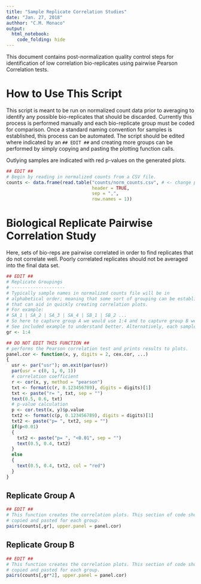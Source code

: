 ```yaml
---
title: "Sample Replicate Correlation Studies"
date: "Jan. 27, 2018"
authhor: "C.M. Monaco"
output:
  html_notebook:
    code_folding: hide
---
```


This document contains post-normalization quality control steps for identification of low correlation bio-replicates using pairwise Pearson Correlation tests.

# How to Use This Script

This script is meant to be run on normalized count data prior to averaging to identify any possible bio-replicates that should be discarded. Currently this process is performed manually and each bio-replicate group must be coded for comparison. Once a standard naming convention for samples is established, this process can be automated. The script should be edited where indicated by an `## EDIT ##` and creating more groups can be performed by simply copying and pasting the plotting function calls.

Outlying samples are indicated with red p-values on the generated plots.

```r
## EDIT ##
# Begin by reading in normalized counts from a CSV file.
counts <- data.frame(read.table("counts/norm_counts.csv", # <- change path to location of counts file
                                header = TRUE,
                                sep = ",",
                                row.names = 1))
```

# Biological Replicate Pairwise Correlation Study

Here, sets of bio-reps are pairwise correlated in order to find replicates that do not correlate well. Poorly correlated replicates should not be averaged into the final data set.

```r
## EDIT ##
# Replicate Groupings
# --------------------
# Typically sample names in normalized counts file will be in
# alphabetical order; meaning that some sort of grouping can be established
# that can aid in quickly creating correlation plots. 
# For example:
# SA_1 | SA_2 | SA_3 | SA_4 | SB_1 | SB_2 ...
# So here to capture group A we would use 1:4 and to capture group B we would use (1:4)*2
# See included example to understand better. Alternatively, each sample can just be coded by name.
gr <- 1:4

## DO NOT EDIT THIS FUNCTION ##
# performs the Pearson correlation test and prints results to plots.
panel.cor <- function(x, y, digits = 2, cex.cor, ...)
{
  usr <- par("usr"); on.exit(par(usr))
  par(usr = c(0, 1, 0, 1))
  # correlation coefficient
  r <- cor(x, y, method = "pearson")
  txt <- format(c(r, 0.123456789), digits = digits)[1]
  txt <- paste("r= ", txt, sep = "")
  text(0.5, 0.6, txt)
  # p-value calculation
  p <- cor.test(x, y)$p.value
  txt2 <- format(c(p, 0.123456789), digits = digits)[1]
  txt2 <- paste("p= ", txt2, sep = "")
  if(p<0.01)
  {
    txt2 <- paste("p= ", "<0.01", sep = "")
    text(0.5, 0.4, txt2)
  }
  else
  {
    text(0.5, 0.4, txt2, col = "red")
  }
}
```

## Replicate Group A

```r
## EDIT ##
# This function creates the correlation plots. This section of code should be 
# copied and pasted for each group.
pairs(counts[,gr], upper.panel = panel.cor)
```

## Replicate Group B

```r
## EDIT ##
# This function creates the correlation plots. This section of code should be 
# copied and pasted for each group.
pairs(counts[,gr*2], upper.panel = panel.cor)
```